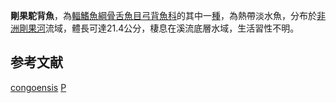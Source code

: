{{Speciesbox
| taxon = Papyrocranus congoensis
| binomial_authority = [[Nichols|Nichols]] & [[La_Monte|La Monte]], 1932
| status = LC
| status_system = IUCN3.1
| synonyms = *''Notopterus afer congoensis'', <small>Nichols & La Monte, 1932</small>
}}

'''剛果駝背魚'''，為[[輻鰭魚綱|輻鰭魚綱]][[骨舌魚目|骨舌魚目]][[弓背魚科|弓背魚科]]的其中一[[種|種]]，為熱帶淡水魚，分布於[[非洲|非洲]][[剛果河|剛果河]]流域，體長可達21.4公分，棲息在溪流底層水域，生活習性不明。

==参考文献==
{{reflist}}
{{FishBase_species|genus=Papyrocranus|species=congoensis|year=2015|month=11}}

{{鱼类小作品}}
{{Taxonbar}}
[[Category:駝背魚屬|congoensis]]
[[Category:1932年描述的魚類|P]]